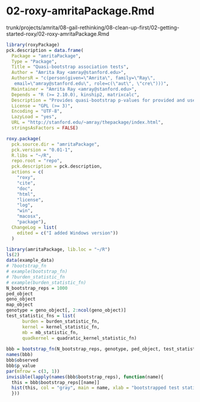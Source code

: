 # 02-roxy-amritaPackage.Rmd

trunk/projects/amrita/08-gail-rethinking/08-clean-up-first/02-getting-started-roxy/02-roxy-amritaPackage.Rmd

```r
library(roxyPackage)
pck.description = data.frame(
  Package = "amritaPackage",
  Type = "Package",
  Title = "Quasi-bootstrap association tests",
  Author = "Amrita Ray <amray@stanford.edu>",
  AuthorsR = "c(person(given=\"Amrita\", family=\"Ray\",
   email=\"amray@stanford.edu\", role=c(\"aut\", \"cre\")))",
  Maintainer = "Amrita Ray <amray@stanford.edu>",
  Depends = "R (>= 2.10.0), kinship2, matrixcalc",
  Description = "Provides quasi-bootstrap p-values for provided and user-provided tests.",
  License = "GPL (>= 3)",
  Encoding = "UTF-8",
  LazyLoad = "yes",
  URL = "http://stanford.edu/~amray/thepackage/index.html",
  stringsAsFactors = FALSE)
```

```r
roxy.package(
  pck.source.dir = "amritaPackage",
  pck.version = "0.01-1",
  R.libs = "~/R",
  repo.root = "repo",
  pck.description = pck.description,
  actions = c(
    "roxy",
    "cite",
    "doc",
    "html",
    "license",
    "log",
    "win",
    "macosx",
    "package"),
  ChangeLog = list(
    edited = c("I added Windows version"))
  )
```

```r
library(amritaPackage, lib.loc = "~/R")
ls(2)
data(example_data)
# ?bootstrap_fn
# example(bootstrap_fn)
# ?burden_statistic_fn
# example(burden_statistic_fn)
N_bootstrap_reps = 1000
ped_object
geno_object
map_object
genotype = geno_object[, 2:ncol(geno_object)]
test_statistic_fns = list(
      burden = burden_statistic_fn,
      kernel = kernel_statistic_fn,
      mb = mb_statistic_fn,
      quadkernel = quadratic_kernel_statistic_fn)
  
bbb = bootstrap_fn(N_bootstrap_reps, genotype, ped_object, test_statistic_fns, map_object)
names(bbb)
bbb$observed
bbb$p_value
par(mfrow = c(3, 1))
invisible(lapply(names(bbb$bootstrap_reps), function(name){
  this = bbb$bootstrap_reps[[name]]
  hist(this, col = "gray", main = name, xlab = "bootstrapped test statistic")
  }))
```


